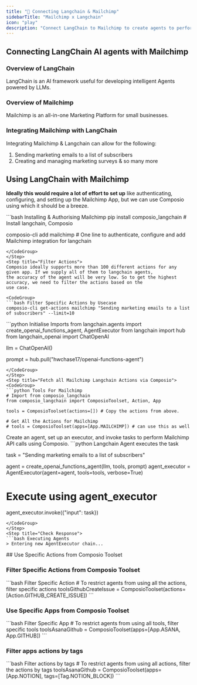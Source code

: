 ```yaml
---
title: "🚀 Connecting Langchain & Mailchimp"
sidebarTitle: "Mailchimp x Langchain"
icon: "play"
description: "Connect LangChain to Mailchimp to create agents to perform tasks using natural language"
---
```


## Connecting LangChain AI agents with Mailchimp

### Overview of LangChain

LangChain is an AI framework useful for developing intelligent Agents powered by LLMs.

### Overview of Mailchimp

Mailchimp is an all-in-one Marketing Platform for small businesses.

### Integrating Mailchimp with LangChain

Integrating Mailchimp & Langchain can allow for the following:

1. Sending marketing emails to a list of subscribers
2. Creating and managing marketing surveys
& so many more

## Using LangChain with Mailchimp

<Steps>
<Step title="Setting Up the Environment">

**Ideally this would require a lot of effort to set up** like authenticating, configuring, and setting up the Mailchimp App, but we can use Composio using which it should be a breeze.

<CodeGroup>
```bash Installing & Authorising Mailchimp
pip install composio_langchain # Install langchain, Composio 

composio-cli add mailchimp # One line to authenticate, configure and add Mailchimp integration for langchain
```
</CodeGroup>
</Step>
<Step title="Filter Actions">
Composio ideally supports more than 100 different actions for any given app. If we supply all of them to langchain agents, 
the accuracy of the agent will be very low. So to get the highest accuracy, we need to filter the actions based on the 
use case.

<CodeGroup>
```bash Filter Specific Actions by Usecase
composio-cli get-actions mailchimp "Sending marketing emails to a list of subscribers" --limit=10
```
</CodeGroup>

</Step>
<Step title="Import Base Packages">

<CodeGroup>
```python Initialise Imports
from langchain.agents import create_openai_functions_agent, AgentExecutor
from langchain import hub
from langchain_openai import ChatOpenAI


llm = ChatOpenAI()

prompt = hub.pull("hwchase17/openai-functions-agent")
```
</CodeGroup>
</Step>
<Step title="Fetch all Mailchimp Langchain Actions via Composio">
<CodeGroup>
```python Tools For Mailchimp
# Import from composio_langchain
from composio_langchain import ComposioToolset, Action, App

tools = ComposioToolset(actions=[]) # Copy the actions from above. 

# Get All the Actions for Mailchimp
# tools = ComposioToolset(apps=[App.MAILCHIMP]) # can use this as well
```
</CodeGroup>
</Step>
<Step title="Execute the Agent">
Create an agent, set up an executor, and invoke tasks to perform Mailchimp API calls using Composio. 
<CodeGroup>
```python Langchain Agent executes the task

task = "Sending marketing emails to a list of subscribers"

agent = create_openai_functions_agent(llm, tools, prompt)
agent_executor = AgentExecutor(agent=agent, tools=tools, verbose=True)

# Execute using agent_executor
agent_executor.invoke({"input": task})
```
</CodeGroup>
</Step>
<Step title="Check Response">
```bash Executing Agents
> Entering new AgentExecutor chain...
```
</Step>
</Steps>
## Use Specific Actions from Composio Toolset

### Filter Specific Actions from Composio Toolset

<CodeGroup>
```bash Filter Specific Action
# To restrict agents from using all the actions, filter specific actions
toolsGithubCreateIssue = ComposioToolset(actions=[Action.GITHUB_CREATE_ISSUE])
```
</CodeGroup>

### Use Specific Apps from Composio Toolset
<CodeGroup>
```bash Filter Specific App
# To restrict agents from using all tools, filter specific tools
toolsAsanaGithub = ComposioToolset(apps=[App.ASANA, App.GITHUB])
```
</CodeGroup>

### Filter apps actions by tags 
<CodeGroup>
```bash Filter actions by tags
# To restrict agents from using all actions, filter the actions by tags
toolsAsanaGithub = ComposioToolset(apps=[App.NOTION], tags=[Tag.NOTION_BLOCK])
```
</CodeGroup>


